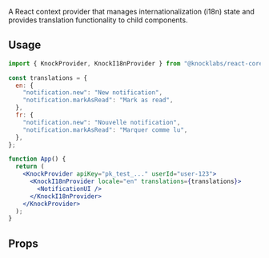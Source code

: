 A React context provider that manages internationalization (i18n) state and provides translation functionality to child components.

## Usage

```jsx
import { KnockProvider, KnockI18nProvider } from "@knocklabs/react-core";

const translations = {
  en: {
    "notification.new": "New notification",
    "notification.markAsRead": "Mark as read",
  },
  fr: {
    "notification.new": "Nouvelle notification",
    "notification.markAsRead": "Marquer comme lu",
  },
};

function App() {
  return (
    <KnockProvider apiKey="pk_test_..." userId="user-123">
      <KnockI18nProvider locale="en" translations={translations}>
        <NotificationUI />
      </KnockI18nProvider>
    </KnockProvider>
  );
}
```

## Props

<Attributes>
  <Attribute
    name="locale"
    type="string"
    description="The current locale for translations (e.g., 'en', 'fr', 'es')."
  />
  <Attribute
    name="translations"
    type="Record<string, any>"
    description="Translation dictionary containing localized strings."
  />
  <Attribute
    name="children"
    type="ReactNode"
    description="Child components that will have access to the i18n context."
  />
</Attributes>
